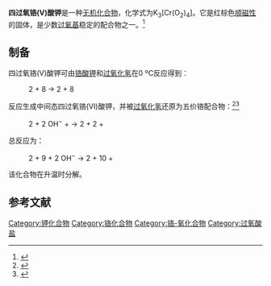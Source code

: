 {{short description|无机化合物}}
{{Chembox
| verifiedrevid = 431908114
| ImageFile = Potassium tetraperoxochrom.jpg
| ImageSize = 
| IUPACName = 
| OtherNames =
|Section1={{Chembox Identifiers
| ChemSpiderID = 106513
| PubChem = 139134081
| CASNo_Ref = {{cascite|correct|??}}
| CASNo = 12331-76-9 	      
| StdInChI=1S/Cr.3K.4O2/c;;;;4*1-2/q+5;3*+1;4*-2
| StdInChIKey = JSURYJVAXIVWCV-UHFFFAOYSA-N
| SMILES = [O-][O-].[O-][O-].[O-][O-].[O-][O-].[K+].[K+].[K+].[Cr+5]
 }}
|Section2={{Chembox Properties
| Formula = {{chem|K|3|CrO|8}}
| MolarMass = 297.286
| Appearance = 红褐色
| Density = 
| MeltingPt = {{convert|170|C|K}}（爆炸）<ref>Jander-Blasius, Lehrbuch der analytischen und präparativen anorganischen Chemie, 8. Auflage, S. Hirzel Verlag Stuttgart, 1969</ref>
| BoilingPt = 
| Solubility = }}
|Section3={{Chembox Hazards
| MainHazards = 
| FlashPt = 
| AutoignitionPt = }}
}}<!-- Text starts below-->
 
'''四过氧铬(V)酸钾'''是一种[[无机化合物|无机化合物]]，化学式为K<sub>3</sub>[Cr(O<sub>2</sub>)<sub>4</sub>]。它是红棕色[[顺磁性|顺磁性]]的固体，是少数[[过氧化物|过氧基]]稳定的配合物之一。<ref>{{cite journal | first = V. S. | last = Sergienko  | title = Structural chemistry of peroxo compounds of group VI transition metals: I. Peroxo complexes of chromium | journal = Crystallography Reports | year = 2007 | pages = 639–646 | doi = 10.1134/S1063774507040116 | volume = 52 | issue = 4 |bibcode = 2007CryRp..52..639S | s2cid = 95018505 }}</ref>

==制备==

四过氧铬(V)酸钾可由[[铬酸钾|铬酸钾]]和[[过氧化氢|过氧化氢]]在0 ºC反应得到：
: 2 {{chem|CrO|4|2-}} + 8 {{chem|H|2|O|2}} → 2 {{chem|[Cr(O|2|)|4|]|2-}} + 8 {{chem|H|2|O}}

反应生成中间态四过氧铬(VI)酸钾，并被[[过氧化氢|过氧化氢]]还原为五价铬配合物：<ref>{{cite web | url = http://deposit.ddb.de/cgi-bin/dokserv?idn=969592612&dok_var=d1&dok_ext=pdf&fi... | title = Preparation, Structure and Vibrational Spectroscopy of Tetraperoxo Complexes of Cr<sup>V+</sup>, V<sup>V+</sup>, Nb<sup>V+</sup> and Ta<sup>V+</sup> | first = Gentiana | last = Haxhillazi | access-date = 2009-03-07 | archive-url = https://web.archive.org/web/20110718225714/http://deposit.ddb.de/cgi-bin/dokserv?idn=969592612&dok_var=d1&dok_ext=pdf&fi... | archive-date = 2011-07-18 | dead-url = yes }}</ref><ref>{{cite journal | first = E. H. | last = Riesenfeld | author2 = Wohlers, H.E. | author3 = Kutsch, W.A. | title = Höhere Oxydationsproducte des Chroms | journal = Berichte der Deutschen Chemischen Gesellschaft | year = 1905 | pages = 1885–1898 | doi = 10.1002/cber.190503802113 | volume = 38 | issue = 2 | url = https://zenodo.org/record/1426142 | access-date = 2021-01-10 | archive-date = 2021-01-11 | archive-url = https://web.archive.org/web/20210111220417/https://zenodo.org/record/1426142 | dead-url = no }}</ref>
: 2 {{chem|[Cr(O|2|)|4|]|2-}} + 2 OH<sup>−</sup> + {{chem|H|2|O|2}} → 2 {{chem|[Cr(O|2|)|4|]|3-}} + 2 {{chem|H|2|O}} + {{chem|O|2}}

总反应为：
:2 {{chem|CrO|4|2-}} + 9 {{chem|H|2|O|2}} + 2 OH<sup>−</sup> → 2 {{chem|[Cr(O|2|)|4|]|3-}} + 10 {{chem|H|2|O}}  + {{chem|O|2}}
该化合物在升温时分解。

==参考文献==
{{Reflist}}

{{钾化合物}}
{{铬化合物}}

[[Category:钾化合物|Category:钾化合物]]
[[Category:铬化合物|Category:铬化合物]]
[[Category:铬-氧化合物|Category:铬-氧化合物]]
[[Category:过氧酸盐|Category:过氧酸盐]]
